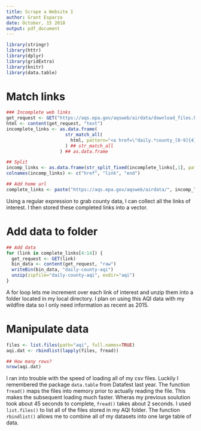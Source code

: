 ```yaml
---
title: Scrape a Website I
author: Grant Esparza
date: October, 15 2018
output: pdf_document
---
```


```r

library(stringr)
library(httr)
library(dplyr)
library(gridExtra)
library(knitr)
library(data.table)

```
# Match links

```r

### Incomplete web links
get_request <- GET("https://aqs.epa.gov/aqsweb/airdata/download_files.html#AQI")
html <- content(get_request, "text")
incomplete_links <- as.data.frame(
                      str_match_all(
                        html, pattern="<a href=\"daily.*county_[0-9]{4}\\.zip\">"
                      ) ## str_match_all
                    ) ## as.data.frame

## Split
incomp_links <- as.data.frame(str_split_fixed(incomplete_links[,1], pattern="\"", 3))
colnames(incomp_links) <- c("href", "link", "end")

## Add home url
complete_links <- paste("https://aqs.epa.gov/aqsweb/airdata/", incomp_links$link, sep="")

```

Using a regular expression to grab county data, I can collect all the links of interest. I then stored these completed links into a vector.

# Add data to folder

```r

## Add data
for (link in complete_links[4:14]) {
  get_request <- GET(link)
  bin_data <- content(get_request, "raw")
  writeBin(bin_data, "daily-county-aqi")
  unzip(zipfile="daily-county-aqi", exdir="aqi")
}

```

A for loop lets me increment over each link of interest and unzip them into a folder located in my local directory. I plan on using this AQI data with my wildfire data so I only need information as recent as 2015.

# Manipulate data

```r

files <- list.files(path="aqi", full.names=TRUE)
aqi.dat <- rbindlist(lapply(files, fread))

## How many rows?
nrow(aqi.dat)

```

I ran into trouble with the speed of loading all of my csv files. Luckily I remembered the package `data.table` from Datafest last year. The function `fread()` maps the files into memory prior to actually reading the file. This makes the subsequent loading much faster. Wheras my previous soulution took about 45 seconds to complete, `fread()` takes about 2 seconds. I used `list.files()` to list all of the files stored in my AQI folder. The function `rbindlist()` allows me to combine all of my datasets into one large table of data.
